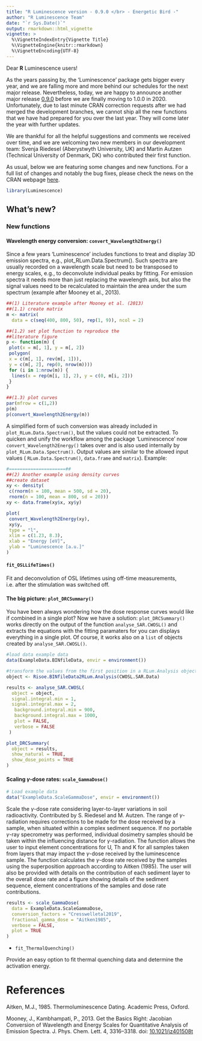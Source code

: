 ```yaml
---
title: "R Luminescence version - 0.9.0 </br> - Energetic Bird -"
author: "R Luminescence Team"
date: "`r Sys.Date()`"
output: rmarkdown::html_vignette
vignette: >
  %\VignetteIndexEntry{Vignette Title}
  %\VignetteEngine{knitr::rmarkdown}
  %\VignetteEncoding{UTF-8}
---
```


Dear **R** Luminescence users!

As the years passing by, the 'Luminescence' package gets bigger every year, and we are falling more and more behind our schedules for the next major release. Nevertheless, today, we are happy to announce another major release [0.9.0](https://CRAN.R-project.org/package=Luminescence) before we are finally moving to 1.0.0 in 2020. 
Unfortunately, due to last minute CRAN correction requests after we had merged the development branches, 
we cannot ship all the new functions that we have had prepared for you over the last year. They will come later the year with further updates.

We are thankful for all the helpful suggestions and comments we received over time, and we are welcoming 
two new members in our development team: Svenja Riedesel (Aberystwyth University, UK) and Martin
Autzen (Technical University of Denmark, DK) who contributed their first function. 

As usual, below we are featuring some changes and new functions. 
For a full list of changes and notably the bug fixes, please check the news on the CRAN webpage [here](https://cran.r-project.org/web/packages/Luminescence/news.html). 

```r
library(Luminescence)
```

## What's new?

### New functions

#### Wavelength energy conversion: `convert_Wavelength2Energy()` 

Since a few years ‘Luminescence’ includes functions to treat and display 3D emission spectra, e.g., plot_RLum.Data.Spectrum(). 
Such spectra are usually recorded on a wavelength scale but need to be transposed to energy scales, e.g., 
to deconvolute individual peaks by fitting. For emission spectra it needs more than just replacing 
the wavelength axis, but also the signal values need to be recalculated to maintain the area under the sum spectrum (example after Mooney et al., 2013).

```r
##(1) Literature example after Mooney et al. (2013)
##(1.1) create matrix
m <- matrix(
  data = c(seq(400, 800, 50), rep(1, 9)), ncol = 2)

##(1.2) set plot function to reproduce the
##literature figure
p <- function(m) {
 plot(x = m[, 1], y = m[, 2])
 polygon(
 x = c(m[, 1], rev(m[, 1])),
 y = c(m[, 2], rep(0, nrow(m))))
 for (i in 1:nrow(m)) {
  lines(x = rep(m[i, 1], 2), y = c(0, m[i, 2]))
 }
}

##(1.3) plot curves
par(mfrow = c(1,2))
p(m)
p(convert_Wavelength2Energy(m))
```

A simplified form of such conversion was already included in `plot_RLum.Data.Spectrum()`, but the values could not be extracted. To quicken and unify the workflow among the package 'Luminescence' now `convert_Wavelength2Energy()` takes over and is also used internally by `plot_RLum.Data.Spectrum()`. Output values are similar to the allowed input values ( `RLum.Data.Spectrum()`, `data.frame` and `matrix`). Example: 

```r
#=====================##
##(2) Another example using density curves
##create dataset
xy <- density(
 c(rnorm(n = 100, mean = 500, sd = 20),
 rnorm(n = 100, mean = 800, sd = 20)))
xy <- data.frame(xy$x, xy$y)
```

```r
plot(
 convert_Wavelength2Energy(xy),
 xy$y,
 type = "l",
 xlim = c(1.23, 8.3),
 xlab = "Energy [eV]",
 ylab = "Luminescence [a.u.]"
)
```



#### `fit_OSLLifeTimes()` 

Fit and deconvolution of OSL lifetimes using off-time measurements,
i.e. after the stimulation was switched off.

#### The big picture: `plot_DRCSummary()` 

You have been always wondering how the dose response curves would like if combined in a single plot? 
Now we have a solution: `plot_DRCSummary()` works directly on the output of the function `analyse_SAR.CWOSL()` and extracts the equations with the fitting paramaters for you can displays 
everything in a single plot. Of course, it works also on a `list` of objects created by 
`analyse_SAR.CWOSL()`.

```r
#load data example data
data(ExampleData.BINfileData, envir = environment())

#transform the values from the first position in a RLum.Analysis object
object <- Risoe.BINfileData2RLum.Analysis(CWOSL.SAR.Data)

results <- analyse_SAR.CWOSL(
  object = object,
  signal.integral.min = 1,
  signal.integral.max = 2,
   background.integral.min = 900,
   background.integral.max = 1000,
   plot = FALSE, 
   verbose = FALSE
 )
```

```r
plot_DRCSummary(
  object = results,
  show_natural = TRUE,
  show_dose_points = TRUE
)
```


#### Scaling $\gamma$-dose rates: `scale_GammaDose()` 

```r
# Load example data
data("ExampleData.ScaleGammaDose", envir = environment())
```

Scale the $\gamma$-dose rate considering layer-to-layer variations in soil radioactivity. Contributed by S. Riedesel and M. Autzen. The range of $\gamma$-radiation requires corrections to be made for the dose received by a sample, when situated within a complex sediment sequence. If no portable $\gamma$-ray specrometry was performed, individual dosimetry samples should be taken within the influencing distance for $\gamma$-radiation. The function allows the user to input element concentrations for U, Th and K for all samples taken from layers that may impact the $\gamma$-dose received by the luminescence sample. The function calculates the $\gamma$-dose rate received by the samples using the superposition approach according to Aitken (1985). The user will also be provided with details on the contribution of each sediment layer to the overall dose rate and a figure showing details of the sediment sequence, element concentrations of the samples and dose rate contributions. 

```r
results <- scale_GammaDose(
  data = ExampleData.ScaleGammaDose,
  conversion_factors = "Cresswelletal2019",
  fractional_gamma_dose = "Aitken1985",
  verbose = FALSE,
  plot = TRUE
)

```


* `fit_ThermalQuenching()` 

Provide an easy option to fit thermal quenching data and determine the activation energy.


# References {-}

Aitken, M.J., 1985. Thermoluminescence Dating. Academic Press, Oxford.

Mooney, J., Kambhampati, P., 2013. Get the Basics Right: Jacobian Conversion of Wavelength and Energy Scales for Quantitative Analysis of Emission Spectra. J. Phys. Chem. Lett. 4, 3316–3318. doi: [10.1021/jz401508t](https://doi.org/10.1021/jz401508t)
